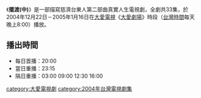 《'''擺渡(中)'''》是一部描寫慈濟台東人第二部曲真實人生電視劇，全劇共33集，於2004年12月22日－2005年1月16日在[[大愛電視|大愛電視]]《[[大愛劇場|大愛劇場]]》時段（[[台灣時間|台灣時間]]每天晚上8:00）播放。

==播出時間==
*每日首播：20:00
*當日重播：23:15
*隔日重播：03:00 09:00 12:30 16:00

{{電視節目的變遷
|電視台=[[大愛電視台|大愛電視台]]
|播放檔次=八點檔（每天晚上8:00）節目
|節目名稱='''擺渡(中)''' <br />2004年12月22日－2005年1月16日
|上一節目=[[金海清空|金海清空]] <br />2004年11月15日－2004年12月21日
|下一節目=[[七輩婦|七輩婦]] <br />2005年1月17日－2005年3月7日
}}

[[category:大愛電視劇|category:大愛電視劇]]
[[category:2004年台灣電視劇集|category:2004年台灣電視劇集]]